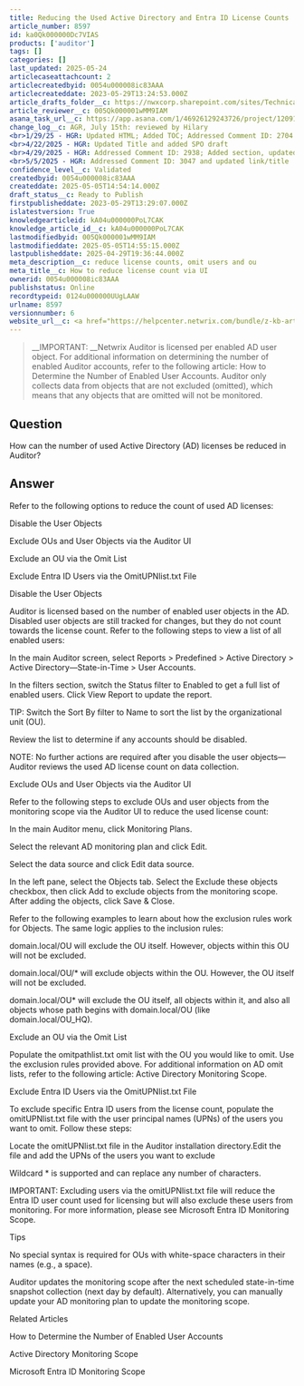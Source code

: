 ```yaml
---
title: Reducing the Used Active Directory and Entra ID License Counts
article_number: 8597
id: ka0Qk000000Dc7VIAS
products: ['auditor']
tags: []
categories: []
last_updated: 2025-05-24
articlecaseattachcount: 2
articlecreatedbyid: 0054u000008ic83AAA
articlecreateddate: 2023-05-29T13:24:53.000Z
article_drafts_folder__c: https://nwxcorp.sharepoint.com/sites/TechnicalSupportOperations/Shared%20Documents/Technical%20Knowledge%20Management/Salesforce%20Knowledge%20Drafts/kA04u000000PoL7CAK
article_reviewer__c: 005Qk000001wMM9IAM
asana_task_url__c: https://app.asana.com/1/46926129243726/project/1209171020483566/task/1209804262298066
change_log__c: AGR, July 15th: reviewed by Hilary
<br>1/29/25 - HGR: Updated HTML; Added TOC; Addressed Comment ID: 2704
<br>4/22/2025 - HGR: Updated Title and added SPO draft
<br>4/29/2025 - HGR: Addressed Comment ID: 2938; Added section, updated links, revised formatting and naming conventions
<br>5/5/2025 - HGR: Addressed Comment ID: 3047 and updated link/title
confidence_level__c: Validated
createdbyid: 0054u000008ic83AAA
createddate: 2025-05-05T14:54:14.000Z
draft_status__c: Ready to Publish
firstpublisheddate: 2023-05-29T13:29:07.000Z
islatestversion: True
knowledgearticleid: kA04u000000PoL7CAK
knowledge_article_id__c: kA04u000000PoL7CAK
lastmodifiedbyid: 005Qk000001wMM9IAM
lastmodifieddate: 2025-05-05T14:55:15.000Z
lastpublisheddate: 2025-04-29T19:36:44.000Z
meta_description__c: reduce license counts, omit users and ou
meta_title__c: How to reduce license count via UI
ownerid: 0054u000008ic83AAA
publishstatus: Online
recordtypeid: 0124u000000UUgLAAW
urlname: 8597
versionnumber: 6
website_url__c: <a href="https://helpcenter.netwrix.com/bundle/z-kb-articles-salesforce/page/kA04u000000PoL7CAK.html" target="_blank">Open in a new window</a>
---
```


>

> __IMPORTANT: __Netwrix Auditor is licensed per enabled AD user object. For additional information on determining the number of enabled Auditor accounts, refer to the following article: How to Determine the Number of Enabled User Accounts. Auditor only collects data from objects that are not excluded (omitted), which means that any objects that are omitted will not be monitored.

>

## Question

How can the number of used Active Directory (AD) licenses be reduced in Auditor?

## Answer

Refer to the following options to reduce the count of used AD licenses:

Disable the User Objects

Exclude OUs and User Objects via the Auditor UI

Exclude an OU via the Omit List

Exclude Entra ID Users via the OmitUPNlist.txt File

Disable the User Objects

Auditor is licensed based on the number of enabled user objects in the AD. Disabled user objects are still tracked for changes, but they do not count towards the license count. Refer to the following steps to view a list of all enabled users:

In the main Auditor screen, select Reports > Predefined > Active Directory > Active Directory—State-in-Time > User Accounts.

In the filters section, switch the Status filter to Enabled to get a full list of enabled users. Click View Report to update the report.

TIP: Switch the Sort By filter to Name to sort the list by the organizational unit (OU).

Review the list to determine if any accounts should be disabled.

NOTE: No further actions are required after you disable the user objects—Auditor reviews the used AD license count on data collection.

Exclude OUs and User Objects via the Auditor UI

Refer to the following steps to exclude OUs and user objects from the monitoring scope via the Auditor UI to reduce the used license count:

In the main Auditor menu, click Monitoring Plans.

Select the relevant AD monitoring plan and click Edit.

Select the data source and click Edit data source.

In the left pane, select the Objects tab. Select the Exclude these objects checkbox, then click Add to exclude objects from the monitoring scope. After adding the objects, click Save & Close.

Refer to the following examples to learn about how the exclusion rules work for Objects. The same logic applies to the inclusion rules:

domain.local/OU will exclude the OU itself. However, objects within this OU will not be excluded.

domain.local/OU/* will exclude objects within the OU. However, the OU itself will not be excluded.

domain.local/OU* will exclude the OU itself, all objects within it, and also all objects whose path begins with domain.local/OU (like domain.local/OU_HQ).

Exclude an OU via the Omit List

Populate the omitpathlist.txt omit list with the OU you would like to omit. Use the exclusion rules provided above. For additional information on AD omit lists, refer to the following article: Active Directory Monitoring Scope.

Exclude Entra ID Users via the OmitUPNlist.txt File

To exclude specific Entra ID users from the license count, populate the omitUPNlist.txt file with the user principal names (UPNs) of the users you want to omit. Follow these steps:

Locate the omitUPNlist.txt file in the Auditor installation directory.Edit the file and add the UPNs of the users you want to exclude

Wildcard * is supported and can replace any number of characters.

IMPORTANT: Excluding users via the omitUPNlist.txt file will reduce the Entra ID user count used for licensing but will also exclude these users from monitoring. For more information, please see Microsoft Entra ID Monitoring Scope.

Tips

No special syntax is required for OUs with white-space characters in their names (e.g., a space).

Auditor updates the monitoring scope after the next scheduled state-in-time snapshot collection (next day by default). Alternatively, you can manually update your AD monitoring plan to update the monitoring scope.

Related Articles

How to Determine the Number of Enabled User Accounts

Active Directory Monitoring Scope

Microsoft Entra ID Monitoring Scope